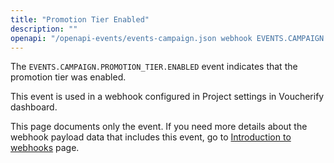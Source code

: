 ```yaml
---
title: "Promotion Tier Enabled"
description: ""
openapi: "/openapi-events/events-campaign.json webhook EVENTS.CAMPAIGN.PROMOTION_TIER.ENABLED"
---
```


The `EVENTS.CAMPAIGN.PROMOTION_TIER.ENABLED` event indicates that the promotion tier was enabled.

This event is used in a webhook configured in Project settings in Voucherify dashboard.

<Note>This page documents only the event. If you need more details about the webhook payload data that includes this event, go to [Introduction to webhooks](/api-reference/introduction-to-webhooks "Introduction to webhooks v2024-01-01") page.</Note>